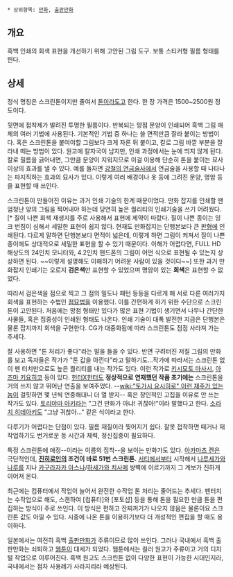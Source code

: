  * 상위항목: [[만화]], [[출판만화]]

== 개요 ==
흑백 인쇄의 회색 표현을 개선하기 위해 고안된 그림 도구. 보통 스티커형 필름 형태를 띈다.  

== 상세 == 
정식 명칭은 스크린톤이지만 줄여서 [[톤]]이라도고 한다. 한 장 가격은 1500~2500원 정도이다.

뒷면에 접착제가 발려진 투명한 필름이다. 반복되는 망점 문양이 인쇄되어 흑백 그림 매체의 여러 기법에 사용된다. 기본적인 기법 중 하나는 쓸 면적만큼 잘라 붙이는 방법이다. 혹은 스크린톤을 붙여야할 그림보다 크게 자른 뒤 붙이고, 칼로 그림 바깥 부분을 잘라내 떼는 방법이 있다. 원고에 칼자국이 남지만, 인쇄 과정에서는 눈에 띄지 않게 된다. 칼로 필름을 긁어내면, 그만큼 문양이 지워지므로 이걸 이용해 단순히 톤을 붙이는 묘사 이상의 효과를 낼 수 있다. 예를 들자면 [[강철의 연금술사]]에서 연금술을 사용할 때 나타나는 파지직하는 효과의 묘사가 있다. 이렇게 여러 배경이나 옷 등에 그려진 문양, 명암 등을 표현할 때 쓰인다. 

스크린톤이 만들어진 이유는 과거 인쇄 기술의 한계 때문이었다. 만화 잡지를 인쇄할 땐 엄청난 양의 그림을 찍어내야 하는데 당연히 높은 퀄리티의 인쇄기술을 쓰기 어려웠다. [* 질이 나쁜 회색 재생지를 주로 사용해서 표현에 제약이 따랐다. 질이 나쁜 종이는 잉크 번짐이 심해서 세밀한 표현이 쉽지 않다. 현재도 만화잡지는 단행본보다 큰 [[판형]]에 인쇄된다. 다르게 말하면 단행본보다 면적이 넓은데, 이렇게 하면 그림이 켜져서 질이 나쁜 종이에도 상대적으로 세밀한 표현을 할 수 있기 때문이다. 이해가 어렵다면, FULL HD 해상도의 24인치 모니터와, 4.2인치 핸드폰의 그림이 어떤 식으로 표현될 수 있는지 상상하면 된다. ~~이렇게 설명해도 이해하기 어려운 사람이 있을 것이다~~] 또한 과거 만화잡지 인쇄기는 오로지 '''검은색'''만 표현할 수 있었으며 명암이 있는 '''회색'''은 표현할 수 없었다.

따라서 검은색을 점으로 찍고 그 점의 밀도나 패턴 등등을 다르게 해 서로 다른 여러가지 회색을 표현하는 수법인 [[점묘법]]을 이용했다. 이를 간편하게 하기 위한 수단으로 스크린톤이 고안된다. 처음에는 망점 형태만 있다가 많은 표현 기법이 생기면서 나무나 간단한 사물들, 혹은 집중성이 인쇄된 형태도 나온다. 인쇄 기술이 대폭 발전한 지금은 단행본은 물론 잡지까지 회색을 구현한다. CG가 대중화됨에 따라 스크린톤도 점점 사라져 가는 추세다.    

잘 사용하면 "톤 처리가 좋다"라는 말을 들을 수 있다. 반면 구려터진 저질 그림의 만화를 보고 독자들은 작가가 "톤 값을 아낀다"라고 말하기도...작가에 따라서는 스크린톤 없이 펜 터치만으로도 높은 퀄리티를 내는 작가도 있다. 이런 작가로 [[키시모토 마사시]], [[아즈마 키요히코]] 등이 있다. [[헌터X헌터]]도 '''정상적으로 연재했던 작품 초기에는''' 스크린톤을 거의 쓰지 않고 뛰어난 연출을 보여주었다. --[[wiki:"토가시 요시히로" 이런 재주가 있는 놈]]이 걸핏하면 몇 년씩 연중해대니 더 열 받지-- 혹은 장인적인 고집을 이유로 안 쓰는 작가도 있다. [[토리야마 아키라]]는 "그건 만화가 아냐! 귀찮아!"이라 말했다고 한다. [[소라치 히데아키]]도 "그냥 귀찮아..." 같은 식이라고 한다. 

다루기가 어렵다는 단점이 있다. 필름 재질이라 찢어지기 쉽다. 잘못 접착하면 떼거나 재작업하기도 번거로운 등 시간과 체력, 정신집중이 필요하다. 

특정 스크린톤에 애정--이라는 이름의 집착--을 보이는 만화가도 있다. [[아카마츠 켄]]은 극단적인데, '''[[진히로인]]의 조건이 바로 51번 스크린톤.''' [[서티]]에서부터 시작해서 [[나루세가와 나루]]를 지나 [[카구라자카 아스나]]/[[하세가와 치사메]] 쌍벽에 이르기까지 그 계보가 진하게 이어져 온다.

최근에는 컴퓨터에서 작업이 늘어서 완전한 수작업 톤 처리는 줄어드는 추세다. 펜터치는 수작업으로 해도, 스캔하여 [컴퓨터]와 [포토샵] 등을 통해 톤을 필요한 만큼 톤을 편집하는 방식이 주로 쓰인다. 이 방식은 편하고 잔찌꺼기가 나오지 않음은 물론이요 스크린톤 값도 아낄 수 있다. 시중에 나온 톤을 이용하기보다 더 개성적인 편집을 할 때도 용이하다.

일본에서는 여전히 흑백 [[출판만화]]가 주류이므로 많이 쓰인다. 그러나 국내에서 흑백 출판만화는 쇠퇴하고 [[웹툰]]이 대세가 되었다. 웹툰에서는 컬러 원고가 주류이고 거의 디지털 작업으로 이루어진다. 흑백 원고도 스크린톤 없이 다양한 표현이 가능한 시대인지라, 국내에서는 점차 사용례가 사라지리라 예상된다. 
